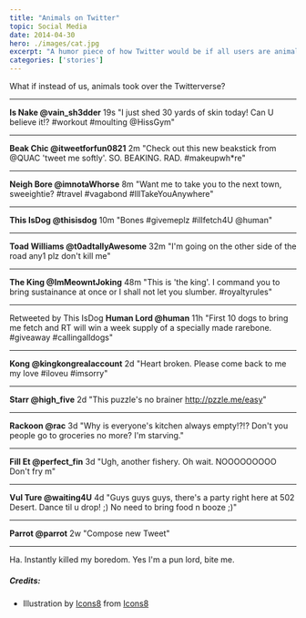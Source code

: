```yaml
---
title: "Animals on Twitter"
topic: Social Media
date: 2014-04-30
hero: ./images/cat.jpg
excerpt: "A humor piece of how Twitter would be if all users are animals"
categories: ['stories']
---
```


What if instead of us, animals took over the Twitterverse?

<hr />

**Is Nake @vain_sh3dder** 19s
"I just shed 30 yards of skin today! Can U believe it!? #workout #moulting @HissGym"

<hr />

**Beak Chic @itweetforfun0821** 2m
"Check out this new beakstick from @QUAC 'tweet me softly'. SO. BEAKING. RAD. #makeupwh*re"

<hr />

**Neigh Bore @imnotaWhorse** 8m
"Want me to take you to the next town, sweeightie? #travel #vagabond #IllTakeYouAnywhere"

<hr />

**This IsDog @thisisdog** 10m
"Bones #givemeplz #illfetch4U @human"

<hr />

**Toad Williams @t0adtallyAwesome** 32m
"I'm going on the other side of the road any1 plz don't kill me"

<hr />

**The King @ImMeowntJoking** 48m
"This is 'the king'. I command you to bring sustainance at once or I shall not let you slumber. #royaltyrules"

<hr />

Retweeted by This IsDog
**Human Lord @human** 11h
"First 10 dogs to bring me fetch and RT will win a week supply of a specially made rarebone. #giveaway #callingalldogs"

<hr />

**Kong @kingkongrealaccount** 2d
"Heart broken. Please come back to me my love #iloveu #imsorry"

<hr />

**Starr @high_five** 2d
"This puzzle's no brainer http://pzzle.me/easy"

<hr />

**Rackoon @rac** 3d
"Why is everyone's kitchen always empty!?!? Don't you people go to groceries no more? I'm starving."

<hr />

**Fill Et @perfect_fin** 3d
"Ugh, another fishery. Oh wait. NOOOOOOOOO Don't fry m"

<hr />

**Vul Ture @waiting4U** 4d
"Guys guys guys, there's a party right here at 502 Desert. Dance til u drop! ;) No need to bring food n booze ;)"

<hr />

**Parrot @parrot** 2w
"Compose new Tweet"

<hr />

Ha. Instantly killed my boredom. Yes I'm a pun lord, bite me.

##### Credits:
* Illustration by [Icons8](https://icons8.com/illustrations/illustration/ginger-cat-722) from [Icons8](https://icons8.com/)
